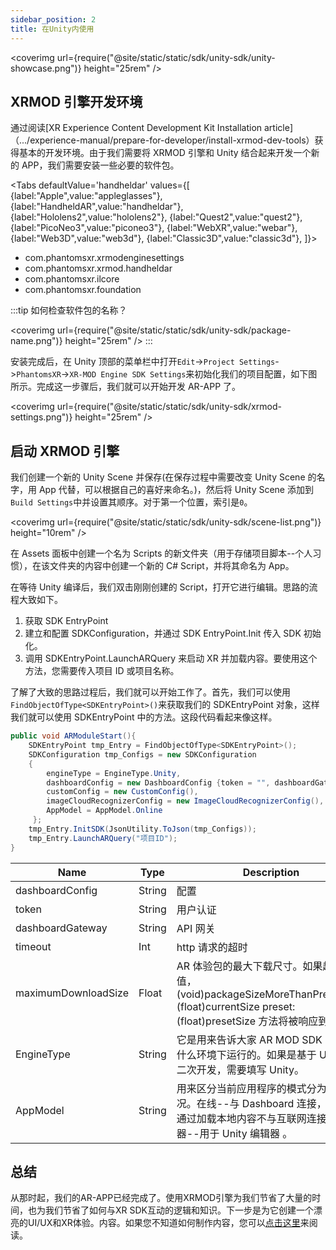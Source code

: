```yaml
---
sidebar_position: 2
title: 在Unity内使用
---
```



<coverimg url={require("@site/static/static/sdk/unity-sdk/unity-showcase.png")} height="25rem" />

## XRMOD 引擎开发环境

通过阅读[XR Experience Content Development Kit Installation article]（.../experience-manual/prepare-for-developer/install-xrmod-dev-tools）获得基本的开发环境。由于我们需要将 XRMOD 引擎和 Unity 结合起来开发一个新的 APP，我们需要安装一些必要的软件包。

<Tabs defaultValue='handheldar' values={[
    {label:"Apple",value:"appleglasses"},
    {label:"HandheldAR",value:"handheldar"},
    {label:"Hololens2",value:"hololens2"},
    {label:"Quest2",value:"quest2"},
    {label:"PicoNeo3",value:"piconeo3"},
    {label:"WebXR",value:"webar"},
    {label:"Web3D",value:"web3d"},
    {label:"Classic3D",value:"classic3d"},
]}>

<TabItem value="handheldar">

- com.phantomsxr.xrmodenginesettings
- com.phantomsxr.xrmod.handheldar
- com.phantomsxr.ilcore
- com.phantomsxr.foundation

:::tip
如何检查软件包的名称？

<coverimg url={require("@site/static/static/sdk/unity-sdk/package-name.png")} height="25rem" />
:::

</TabItem>

</Tabs>

安装完成后，在 Unity 顶部的菜单栏中打开`Edit`->`Project Settings`->`PhantomsXR`->`XR-MOD Engine SDK Settings`来初始化我们的项目配置，如下图所示。完成这一步骤后，我们就可以开始开发 AR-APP 了。

<coverimg url={require("@site/static/static/sdk/unity-sdk/xrmod-settings.png")} height="25rem" />

## 启动 XRMOD 引擎

我们创建一个新的 Unity Scene 并保存(在保存过程中需要改变 Unity Scene 的名字，用 App 代替，可以根据自己的喜好来命名。)，然后将 Unity Scene 添加到`Build Settings`中并设置其顺序。对于第一个位置，索引是`0`。

<coverimg url={require("@site/static/static/sdk/unity-sdk/scene-list.png")} height="10rem" />

在 Assets 面板中创建一个名为 Scripts 的新文件夹（用于存储项目脚本--个人习惯），在该文件夹的内容中创建一个新的 C# Script，并将其命名为 App。

在等待 Unity 编译后，我们双击刚刚创建的 Script，打开它进行编辑。思路的流程大致如下。

1. 获取 SDK EntryPoint
2. 建立和配置 SDKConfiguration，并通过 SDK EntryPoint.Init 传入 SDK 初始化。
3. 调用 SDKEntryPoint.LaunchARQuery 来启动 XR 并加载内容。要使用这个方法，您需要传入项目 ID 或项目名称。

了解了大致的思路过程后，我们就可以开始工作了。首先，我们可以使用`FindObjectOfType<SDKEntryPoint>()`来获取我们的 SDKEntryPoint 对象，这样我们就可以使用 SDKEntryPoint 中的方法。这段代码看起来像这样。

```csharp
public void ARModuleStart(){
    SDKEntryPoint tmp_Entry = FindObjectOfType<SDKEntryPoint>();
    SDKConfiguration tmp_Configs = new SDKConfiguration
    {
        engineType = EngineType.Unity,
        dashboardConfig = new DashboardConfig {token = "", dashboardGateway = $"http://localhost:8084"},
        customConfig = new CustomConfig(),
        imageCloudRecognizerConfig = new ImageCloudRecognizerConfig(),
        AppModel = AppModel.Online
     };
    tmp_Entry.InitSDK(JsonUtility.ToJson(tmp_Configs));
    tmp_Entry.LaunchARQuery("项目ID");
}
```

| Name                | Type   | Description                                                                                                                             |
| ------------------- | ------ | --------------------------------------------------------------------------------------------------------------------------------------- |
| dashboardConfig     | String | 配置                                                                                                                                    |
| token               | String | 用户认证                                                                                                                                |
| dashboardGateway    | String | API 网关                                                                                                                                |
| timeout             | Int    | http 请求的超时                                                                                                                         |
| maximumDownloadSize | Float  | AR 体验包的最大下载尺寸。如果超过这个值，(void)packageSizeMoreThanPresetSize:(float)currentSize preset:(float)presetSize 方法将被响应到 |
| EngineType          | String | 它是用来告诉大家 AR MOD SDK 目前是在什么环境下运行的。如果是基于 Unity 的二次开发，需要填写 Unity。                                     |
| AppModel            | String | 用来区分当前应用程序的模式分为三种情况。在线--与 Dashboard 连接，离线--通过加载本地内容不与互联网连接，模拟器--用于 Unity 编辑器 。     |

## 总结

从那时起，我们的AR-APP已经完成了。使用XRMOD引擎为我们节省了大量的时间，也为我们节省了如何与XR SDK互动的逻辑和知识。下一步是为它创建一个漂亮的UI/UX和XR体验。内容。如果您不知道如何制作内容，您可以[点击这里](../experience-manual/tutorial-basics/create-first-arexperience)来阅读。
